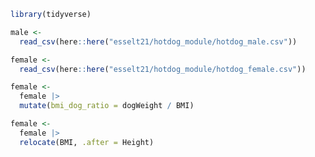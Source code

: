 
```r
library(tidyverse)
```

```r
male <-
  read_csv(here::here("esselt21/hotdog_module/hotdog_male.csv"))

female <-
  read_csv(here::here("esselt21/hotdog_module/hotdog_female.csv"))
```

```r
female <-
  female |>
  mutate(bmi_dog_ratio = dogWeight / BMI)
```

```r
female <-
  female |>
  relocate(BMI, .after = Height)
```

